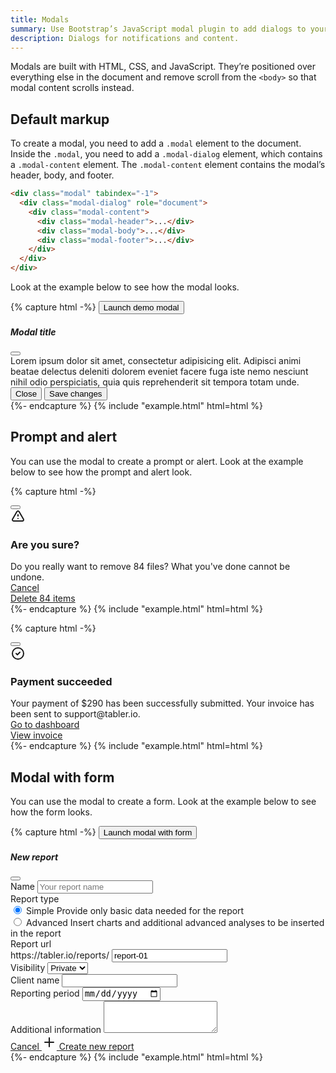 ```yaml
---
title: Modals
summary: Use Bootstrap’s JavaScript modal plugin to add dialogs to your site for lightboxes, user notifications, or completely custom content.
description: Dialogs for notifications and content.
---
```


Modals are built with HTML, CSS, and JavaScript. They’re positioned over everything else in the document and remove scroll from the `<body>` so that modal content scrolls instead.

## Default markup

To create a modal, you need to add a `.modal` element to the document. Inside the `.modal`, you need to add a `.modal-dialog` element, which contains a `.modal-content` element. The `.modal-content` element contains the modal’s header, body, and footer.

```html
<div class="modal" tabindex="-1">
  <div class="modal-dialog" role="document">
    <div class="modal-content">
      <div class="modal-header">...</div>
      <div class="modal-body">...</div>
      <div class="modal-footer">...</div>
    </div>
  </div>
</div>
```

Look at the example below to see how the modal looks.

{% capture html -%}
<button type="button" class="btn btn-primary" data-bs-toggle="modal" data-bs-target="#exampleModal">
  Launch demo modal
</button>
<div class="modal" id="exampleModal" tabindex="-1">
  <div class="modal-dialog" role="document">
    <div class="modal-content">
      <div class="modal-header">
        <h5 class="modal-title">Modal title</h5>
        <button type="button" class="btn-close" data-bs-dismiss="modal" aria-label="Close"></button>
      </div>
      <div class="modal-body">
        Lorem ipsum dolor sit amet, consectetur adipisicing elit. Adipisci animi beatae delectus
        deleniti dolorem eveniet facere fuga iste nemo nesciunt nihil odio perspiciatis, quia quis
        reprehenderit sit tempora totam unde.
      </div>
      <div class="modal-footer">
        <button type="button" class="btn me-auto" data-bs-dismiss="modal">Close</button>
        <button type="button" class="btn btn-primary" data-bs-dismiss="modal">Save changes</button>
      </div>
    </div>
  </div>
</div>
{%- endcapture %}
{% include "example.html" html=html %}

## Prompt and alert

You can use the modal to create a prompt or alert. Look at the example below to see how the prompt and alert look.

{% capture html -%}
<div class="modal" id="exampleModal" tabindex="-1">
  <div class="modal-dialog modal-sm" role="document">
    <div class="modal-content">
      <button type="button" class="btn-close" data-bs-dismiss="modal" aria-label="Close"></button>
      <div class="modal-status bg-danger"></div>
      <div class="modal-body text-center py-4">
        <svg
          xmlns="http://www.w3.org/2000/svg"
          class="icon mb-2 text-danger icon-lg"
          width="24"
          height="24"
          viewBox="0 0 24 24"
          stroke-width="2"
          stroke="currentColor"
          fill="none"
          stroke-linecap="round"
          stroke-linejoin="round"
        >
          <path stroke="none" d="M0 0h24v24H0z" fill="none" />
          <path d="M12 9v2m0 4v.01" />
          <path
            d="M5 19h14a2 2 0 0 0 1.84 -2.75l-7.1 -12.25a2 2 0 0 0 -3.5 0l-7.1 12.25a2 2 0 0 0 1.75 2.75"
          />
        </svg>
        <h3>Are you sure?</h3>
        <div class="text-secondary">
          Do you really want to remove 84 files? What you've done cannot be undone.
        </div>
      </div>
      <div class="modal-footer">
        <div class="w-100">
          <div class="row">
            <div class="col">
              <a href="#" class="btn w-100" data-bs-dismiss="modal"> Cancel </a>
            </div>
            <div class="col">
              <a href="#" class="btn btn-danger w-100" data-bs-dismiss="modal"> Delete 84 items </a>
            </div>
          </div>
        </div>
      </div>
    </div>
  </div>
</div>
<script>
  document.addEventListener("DOMContentLoaded", function () {
    var myModal = new bootstrap.Modal(document.getElementById("exampleModal"));
    myModal.show();
  });
</script>
{%- endcapture %}
{% include "example.html" html=html %}

{% capture html -%}
<div class="modal" id="exampleModal" tabindex="-1">
  <div class="modal-dialog modal-sm" role="document">
    <div class="modal-content">
      <button type="button" class="btn-close" data-bs-dismiss="modal" aria-label="Close"></button>
      <div class="modal-status bg-success"></div>
      <div class="modal-body text-center py-4">
        <svg
          xmlns="http://www.w3.org/2000/svg"
          class="icon mb-2 text-green icon-lg"
          width="24"
          height="24"
          viewBox="0 0 24 24"
          stroke-width="2"
          stroke="currentColor"
          fill="none"
          stroke-linecap="round"
          stroke-linejoin="round"
        >
          <path stroke="none" d="M0 0h24v24H0z" fill="none" />
          <circle cx="12" cy="12" r="9" />
          <path d="M9 12l2 2l4 -4" />
        </svg>
        <h3>Payment succeeded</h3>
        <div class="text-secondary">
          Your payment of $290 has been successfully submitted. Your invoice has been sent to
          support@tabler.io.
        </div>
      </div>
      <div class="modal-footer">
        <div class="w-100">
          <div class="row">
            <div class="col">
              <a href="#" class="btn w-100" data-bs-dismiss="modal"> Go to dashboard </a>
            </div>
            <div class="col">
              <a href="#" class="btn btn-success w-100" data-bs-dismiss="modal"> View invoice </a>
            </div>
          </div>
        </div>
      </div>
    </div>
  </div>
</div>
<script>
  document.addEventListener("DOMContentLoaded", function () {
    var myModal = new bootstrap.Modal(document.getElementById("exampleModal"));
    myModal.show();
  });
</script>
{%- endcapture %}
{% include "example.html" html=html %}

## Modal with form

You can use the modal to create a form. Look at the example below to see how the form looks.

{% capture html -%}
<button type="button" class="btn btn-primary" data-bs-toggle="modal" data-bs-target="#exampleModal">
  Launch modal with form
</button>
<div class="modal" id="exampleModal" tabindex="-1">
  <div class="modal-dialog modal-lg" role="document">
    <div class="modal-content">
      <div class="modal-header">
        <h5 class="modal-title">New report</h5>
        <button type="button" class="btn-close" data-bs-dismiss="modal" aria-label="Close"></button>
      </div>
      <div class="modal-body">
        <div class="mb-3">
          <label class="form-label">Name</label>
          <input
            type="text"
            class="form-control"
            name="example-text-input"
            placeholder="Your report name"
          />
        </div>
        <label class="form-label">Report type</label>
        <div class="form-selectgroup-boxes row mb-3">
          <div class="col-md-6">
            <label class="form-selectgroup-item">
              <input
                type="radio"
                name="report-type"
                value="1"
                class="form-selectgroup-input"
                checked
              />
              <span class="form-selectgroup-label d-flex align-items-center p-3">
                <span class="me-3">
                  <span class="form-selectgroup-check"></span>
                </span>
                <span class="form-selectgroup-label-content">
                  <span class="form-selectgroup-title strong mb-1">Simple</span>
                  <span class="d-block text-secondary"
                    >Provide only basic data needed for the report</span
                  >
                </span>
              </span>
            </label>
          </div>
          <div class="col-md-6">
            <label class="form-selectgroup-item">
              <input type="radio" name="report-type" value="1" class="form-selectgroup-input" />
              <span class="form-selectgroup-label d-flex align-items-center p-3">
                <span class="me-3">
                  <span class="form-selectgroup-check"></span>
                </span>
                <span class="form-selectgroup-label-content">
                  <span class="form-selectgroup-title strong mb-1">Advanced</span>
                  <span class="d-block text-secondary"
                    >Insert charts and additional advanced analyses to be inserted in the
                    report</span
                  >
                </span>
              </span>
            </label>
          </div>
        </div>
        <div class="row">
          <div class="col-lg-8">
            <div class="mb-3">
              <label class="form-label">Report url</label>
              <div class="input-group input-group-flat">
                <span class="input-group-text"> https://tabler.io/reports/ </span>
                <input type="text" class="form-control ps-0" value="report-01" autocomplete="off" />
              </div>
            </div>
          </div>
          <div class="col-lg-4">
            <div class="mb-3">
              <label class="form-label">Visibility</label>
              <select class="form-select">
                <option value="1" selected>Private</option>
                <option value="2">Public</option>
                <option value="3">Hidden</option>
              </select>
            </div>
          </div>
        </div>
      </div>
      <div class="modal-body">
        <div class="row">
          <div class="col-lg-6">
            <div class="mb-3">
              <label class="form-label">Client name</label>
              <input type="text" class="form-control" />
            </div>
          </div>
          <div class="col-lg-6">
            <div class="mb-3">
              <label class="form-label">Reporting period</label>
              <input type="date" class="form-control" />
            </div>
          </div>
          <div class="col-lg-12">
            <div>
              <label class="form-label">Additional information</label>
              <textarea class="form-control" rows="3"></textarea>
            </div>
          </div>
        </div>
      </div>
      <div class="modal-footer">
        <a href="#" class="btn btn-link link-secondary" data-bs-dismiss="modal"> Cancel </a>
        <a href="#" class="btn btn-primary ms-auto" data-bs-dismiss="modal">
          <svg
            xmlns="http://www.w3.org/2000/svg"
            class="icon icon-tabler icon-tabler-plus"
            width="24"
            height="24"
            viewBox="0 0 24 24"
            stroke-width="2"
            stroke="currentColor"
            fill="none"
            stroke-linecap="round"
            stroke-linejoin="round"
          >
            <path stroke="none" d="M0 0h24v24H0z" fill="none"></path>
            <path d="M12 5l0 14"></path>
            <path d="M5 12l14 0"></path>
          </svg>
          Create new report
        </a>
      </div>
    </div>
  </div>
</div>
{%- endcapture %}
{% include "example.html" html=html %}
